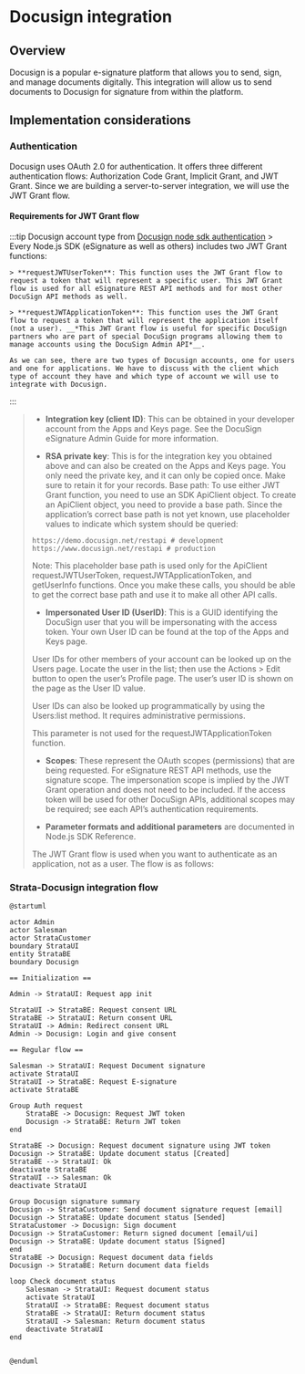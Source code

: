 
# Docusign integration

## Overview

Docusign is a popular e-signature platform that allows you to send, sign, and manage documents digitally. This integration will allow us to send documents to Docusign for signature from within the platform.

## Implementation considerations

### Authentication

Docusign uses OAuth 2.0 for authentication. It offers three different authentication flows: Authorization Code Grant, Implicit Grant, and JWT Grant. Since we are building a server-to-server integration, we will use the JWT Grant flow.

#### Requirements for JWT Grant flow

:::tip Docusign account type from [Docusign node sdk authentication](https://developers.docusign.com/docs/esign-rest-api/sdks/node/auth/)
	> Every Node.js SDK (eSignature as well as others) includes two JWT Grant functions:

	> **requestJWTUserToken**: This function uses the JWT Grant flow to request a token that will represent a specific user. This JWT Grant flow is used for all eSignature REST API methods and for most other DocuSign API methods as well.

	> **requestJWTApplicationToken**: This function uses the JWT Grant flow to request a token that will represent the application itself (not a user). __*This JWT Grant flow is useful for specific DocuSign partners who are part of special DocuSign programs allowing them to manage accounts using the DocuSign Admin API*__.

	As we can see, there are two types of Docusign accounts, one for users and one for applications. We have to discuss with the client which type of account they have and which type of account we will use to integrate with Docusign.
:::

<Collapse title="Pre-requisites for JWT Grant flow">


> - **Integration key (client ID)**: This can be obtained in your developer account from the Apps and Keys page. See the DocuSign eSignature Admin Guide for more information.
> 
> - **RSA private key**: This is for the integration key you obtained above and can also be created on the Apps and Keys page. You only need the private key, and it can only be copied once. Make sure to retain it for your records.
> Base path: To use either JWT Grant function, you need to use an SDK ApiClient object. To create an ApiClient object, you need to provide a base path. Since the application’s correct base path is not yet known, use placeholder values to indicate which system should be queried:
> 
> ```
> https://demo.docusign.net/restapi # development
> https://www.docusign.net/restapi # production
> ```
> 
> Note: This placeholder base path is used only for the ApiClient requestJWTUserToken, requestJWTApplicationToken, and getUserInfo functions. Once you make these calls, you should be able to get the correct base path and use it to make all other API calls.
> 
> - **Impersonated User ID (UserID)**: This is a GUID identifying the DocuSign user that you will be impersonating with the access token. Your own User ID can be found at the top of the Apps and Keys page.
> 
> User IDs for other members of your account can be looked up on the Users page. Locate the user in the list; then use the Actions > Edit button to open the user’s Profile page. The user’s user ID is shown on the page as the User ID value.
> 
> User IDs can also be looked up programmatically by using the Users:list method. It requires administrative permissions.
> 
> This parameter is not used for the requestJWTApplicationToken function.
> 
> - **Scopes**: These represent the OAuth scopes (permissions) that are being requested. For eSignature REST API methods, use the signature scope. The impersonation scope is implied by the JWT Grant operation and does not need to be included. If the access token will be used for other DocuSign APIs, additional scopes may be required; see each API’s authentication requirements.
> 
> - **Parameter formats and additional parameters** are documented in Node.js SDK Reference.
> 
> The JWT Grant flow is used when you want to authenticate as an application, not as a user. The flow is as follows:
</Collapse>

### Strata-Docusign integration flow

```plantuml
@startuml

actor Admin
actor Salesman
actor StrataCustomer
boundary StrataUI
entity StrataBE
boundary Docusign

== Initialization ==

Admin -> StrataUI: Request app init

StrataUI -> StrataBE: Request consent URL
StrataBE -> StrataUI: Return consent URL
StrataUI -> Admin: Redirect consent URL
Admin -> Docusign: Login and give consent

== Regular flow ==

Salesman -> StrataUI: Request Document signature
activate StrataUI
StrataUI -> StrataBE: Request E-signature
activate StrataBE

Group Auth request
	StrataBE -> Docusign: Request JWT token
	Docusign -> StrataBE: Return JWT token
end

StrataBE -> Docusign: Request document signature using JWT token
Docusign -> StrataBE: Update document status [Created]
StrataBE --> StrataUI: Ok
deactivate StrataBE
StrataUI --> Salesman: Ok
deactivate StrataUI

Group Docusign signature summary
Docusign -> StrataCustomer: Send document signature request [email]
Docusign -> StrataBE: Update document status [Sended]
StrataCustomer -> Docusign: Sign document
Docusign -> StrataCustomer: Return signed document [email/ui]
Docusign -> StrataBE: Update document status [Signed]
end 
StrataBE -> Docusign: Request document data fields
Docusign -> StrataBE: Return document data fields

loop Check document status
	Salesman -> StrataUI: Request document status
	activate StrataUI
	StrataUI -> StrataBE: Request document status
	StrataBE -> StrataUI: Return document status
	StrataUI -> Salesman: Return document status
	deactivate StrataUI
end


@enduml
```
